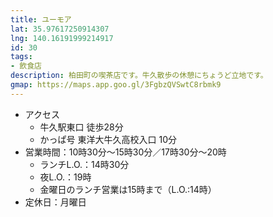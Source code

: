 ```yaml
---
title: ユーモア
lat: 35.97617250914307
lng: 140.16191999214917
id: 30
tags:
- 飲食店
description: 柏田町の喫茶店です。牛久散歩の休憩にちょうど立地です。
gmap: https://maps.app.goo.gl/3FgbzQVSwtC8rbmk9
---
```



- アクセス
  - 牛久駅東口 徒歩28分
  - かっぱ号 東洋大牛久高校入口 10分
- 営業時間：10時30分～15時30分／17時30分～20時
  - ランチL.O.：14時30分
  - 夜L.O.：19時
  - 金曜日のランチ営業は15時まで（L.O.:14時）
- 定休日：月曜日
